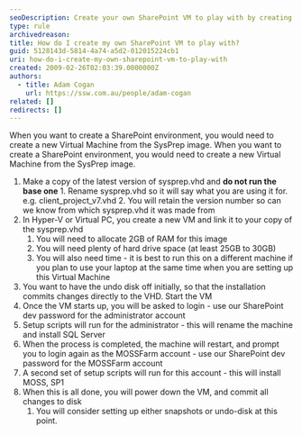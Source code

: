 ```yaml
---
seoDescription: Create your own SharePoint VM to play with by creating a new Virtual Machine from the SysPrep image, allocating sufficient RAM and hard drive space, and following setup scripts.
type: rule
archivedreason:
title: How do I create my own SharePoint VM to play with?
guid: 5128143d-5814-4a74-a5d2-012015224cb1
uri: how-do-i-create-my-own-sharepoint-vm-to-play-with
created: 2009-02-26T02:03:39.0000000Z
authors:
  - title: Adam Cogan
    url: https://ssw.com.au/people/adam-cogan
related: []
redirects: []
---
```


When you want to create a SharePoint environment, you would need to create a new Virtual Machine from the SysPrep image.
When you want to create a SharePoint environment, you would need to create a new Virtual Machine from the SysPrep image.

1. Make a copy of the latest version of sysprep.vhd and **do not run the base one** 1. Rename sysprep.vhd so it will say what you are using it for.
   e.g. client_project_v7.vhd 2. You will retain the version number so can we know from which sysprep.vhd it was made from
2. In Hyper-V or Virtual PC, you create a new VM and link it to your copy of the sysprep.vhd
   1. You will need to allocate 2GB of RAM for this image
   2. You will need plenty of hard drive space (at least 25GB to 30GB)
   3. You will also need time - it is best to run this on a different machine if you plan to use your laptop at the same time when you are setting up this Virtual Machine
3. You want to have the undo disk off initially, so that the installation commits changes directly to the VHD. Start the VM
4. Once the VM starts up, you will be asked to login - use our SharePoint dev password for the administrator account
5. Setup scripts will run for the administrator - this will rename the machine and install SQL Server
6. When the process is completed, the machine will restart, and prompt you to login again as the MOSSFarm account - use our SharePoint dev password for the MOSSFarm account
7. A second set of setup scripts will run for this account - this will install MOSS, SP1
8. When this is all done, you will power down the VM, and commit all changes to disk
   1. You will consider setting up either snapshots or undo-disk at this point.